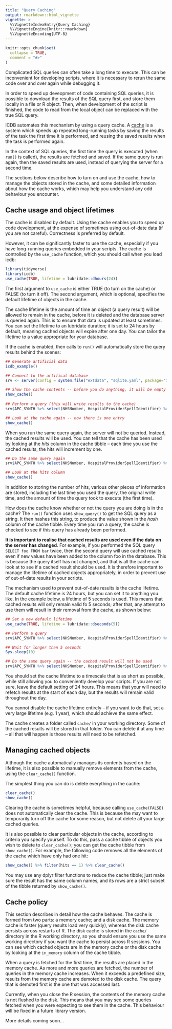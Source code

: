 ```yaml
---
title: "Query Caching"
output: rmarkdown::html_vignette
vignette: >
  %\VignetteIndexEntry{Query Caching}
  %\VignetteEngine{knitr::rmarkdown}
  %\VignetteEncoding{UTF-8}
---
```


```r
knitr::opts_chunk$set(
  collapse = TRUE,
  comment = "#>"
)
```

Complicated SQL queries can often take a long time to execute. This can be inconvenient for developing scripts, where it is necessary to rerun the same code over and over again while debugging it.

In order to speed up deveopment of code containing SQL queries, it is possible to download the results of the SQL query first, and store them locally in a file or R object. Then, when development of the script is finished, the code to read from the local object can be replaced with the true SQL query.

ICDB automates this mechanism by using a query cache. A [cache](https://en.wikipedia.org/wiki/Cache_(computing)) is a system which speeds up repeated long-running tasks by saving the results of the task the first time it is performed, and reusing the saved results when the task is performed again.

In the context of SQL queries, the first time the query is executed (when `run()` is called), the results are fetched and saved. If the same query is run again, then the saved results are used, instead of querying the server for a second time.

The sections below describe how to turn on and use the cache, how to manage the objects stored in the cache, and some detailed information about how the cache works, which may help you understand any odd behaviour you encounter. 

## Cache usage and object lifetimes

The cache is disabled by default. Using the cache enables you to speed up code development, at the expense of sometimes using out-of-date data (if you are not careful). Correctness is preferred by default.

However, it can be significantly faster to use the cache, especially if you have long-running queries embedded in your scripts. The cache is controlled by the `use_cache` function, which you should call when you load icdb:

```r
library(tidyverse)
library(icdb)
use_cache(TRUE, lifetime = lubridate::dhours(24))
```

The first argument to `use_cache` is either TRUE (to turn on the cache) or FALSE (to turn it off). The second argument, which is optional, specifies the default lifetime of objects in the cache.

The cache lifetime is the amount of time an object (a query result) will be allowed to remain in the cache, before it is deleted and the database server is queried again. This is to ensure that data is updated at least sometimes. You can set the lifetime to an lubridate duration; it is set to 24 hours by default, meaning cached objects will expire after one day. You can tailor the lifetime to a value appropriate for your database.

If the cache is enabled, then calls to `run()` will automatically store the query results behind the scenes:

```r
## Generate artificial data
icdb_example()

## Connect to the artifical database
srv <- server(config = system.file("extdata", "sqlite.yaml", package="icdb"))

## Show the cache contents -- before you do anything, it will be empty
show_cache()
                                       
## Perform a query (this will write results to the cache) 
srv$APC_SYNTH %>% select(NHSNumber, HospitalProviderSpellIdentifier) %>% run()

## Look at the cache again -- now there is one entry
show_cache()
```

When you run the same query again, the server will not be queried. Instead, the cached results will be used. You can tell that the cache has been used by looking at the *hits* column in the cache tibble -- each time you use the cached results, the hits will increment by one.

```r
## Do the same query again
srv$APC_SYNTH %>% select(NHSNumber, HospitalProviderSpellIdentifier) %>% run()

## Look at the hits column
show_cache()
```

In addition to storing the number of hits, various other pieces of information are stored, including the last time you used the query, the original write time, and the amount of time the query took to execute (the first time). 

How does the cache know whether or not the query you are doing is in the cache? The `run()` function uses `show_query()` to get the SQL query as a string. It then hashes this string, to produce the value shown in the *hash* column of the cache tibble. Every time you run a query, the cache is checked to see if this query has already been performed.

**It is important to realise that cached results are used even if the data on the server has changed**. For example, if you performed the SQL query `SELECT foo FROM bar` twice, then the second query will use cached results even if new values have been added to the column foo in the database. This is because the query itself has not changed, and that is all the cache can look at to see if a cached result should be used. It is therefore important to manage the lifetime of cached objects appropriately, in order to prevent use of out-of-date results in your scripts.

The mechanism used to prevent out-of-date results is the cache lifetime. The default cache lifetime is 24 hours, but you can set it to anything you like. In the example below, a lifetime of 5 seconds is used. This means that cached results will only remain valid fo 5 seconds; after that, any attempt to use them will result in their removal from the cache, as shown below:

```r
## Set a new default lifetime
use_cache(TRUE, lifetime = lubridate::dseconds(5))

## Perform a query
srv$APC_SYNTH %>% select(NHSNumber, HospitalProviderSpellIdentifier) %>% run()

## Wait for longer than 5 seconds
Sys.sleep(10)

## Do the same query again -- the cached result will not be used
srv$APC_SYNTH %>% select(NHSNumber, HospitalProviderSpellIdentifier) %>% run()
```

You should set the cache lifetime to a timescale that is as short as possible, while still allowing you to conveniently develop your scripts. If you are not sure, leave the default setting of 24 hours. This means that your will need to refetch results at the start of each day, but the results will remain valid throughout the day.

You cannot disable the cache lifetime entirely -- if you want to do that, set a very large lifetime (e.g. 1 year), which should achieve the same effect.

The cache creates a folder called `cache/` in your working directory. Some of the cached results will be stored in that folder. You can delete it at any time -- all that will happen is those results will need to be refetched.

## Managing cached objects

Although the cache automatically manages its contents based on the lifetime, it is also possible to manually remove elements from the cache, using the `clear_cache()` function.

The simplest thing you can do is delete everything in the cache:

```r
clear_cache()
show_cache()
```

Clearing the cache is sometimes helpful, because calling `use_cache(FALSE)` does not automatically clear the cache. This is because the may want to temporarily turn off the cache for some reason, but not delete all your large cached queries.

It is also possible to clear particular objects in the cache, according to criteria you specify yourself. To do this, pass a cache tibble of objects you wish to delete to `clear_cache()`; you can get the cache tibble from `show_cache()`. For example, the following code removes all the elements of the cache which have only had one hit:

```r
show_cache() %>% filter(hits == 1) %>% clear_cache()
```

You may use any dplyr filter functions to reduce the cache tibble; just make sure the result has the same column names, and its rows are a strict subset of the tibble returned by `show_cache()`.

## Cache policy

This section describes in detail how the cache behaves. The cache is formed from two parts: a memory cache; and a disk cache. The memory cache is faster (query results load very quickly), whereas the disk cache persists across restarts of R. The disk cache is stored in the `cache/` directory in the R working directory, so you should ensure you use the same working directory if you want the cache to persist across R sessions. You can see which cached objects are in the memory cache or the disk cache by looking at the `in_memory` column of the cache tibble.

When a query is fetched for the first time, the results are placed in the memory cache. As more and more queries are fetched, the number of queries in the memory cache increases. When it exceeds a predefined size, results from the memory cache are demoted to the disk cache. The query that is demoted first is the one that was accessed last.

Currently, when you close the R session, the contents of the memory cache is not flushed to the disk. This means that you may see some queries fetched when you were expecting to see them in the cache. This behaviour will be fixed in a future library version.

More details coming soon...









